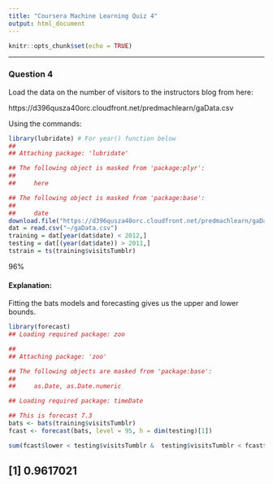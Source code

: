 ```yaml
---
title: "Coursera Machine Learning Quiz 4"
output: html_document
---
```


```r
knitr::opts_chunk$set(echo = TRUE)
```

---------------------------------------------------

### Question 4

Load the data on the number of visitors to the instructors blog from here:

https://d396qusza40orc.cloudfront.net/predmachlearn/gaData.csv

Using the commands:

```r
library(lubridate) # For year() function below
## 
## Attaching package: 'lubridate'

## The following object is masked from 'package:plyr':
## 
##     here

## The following object is masked from 'package:base':
## 
##     date
download.file("https://d396qusza40orc.cloudfront.net/predmachlearn/gaData.csv", destfile = "gaData.csv")
dat = read.csv("~/gaData.csv")
training = dat[year(dat$date) < 2012,]
testing = dat[(year(dat$date)) > 2011,]
tstrain = ts(training$visitsTumblr)
```


96%

#### Explanation:
Fitting the bats models and forecasting gives us the upper and lower bounds.

```r
library(forecast)
## Loading required package: zoo

## 
## Attaching package: 'zoo'

## The following objects are masked from 'package:base':
## 
##     as.Date, as.Date.numeric

## Loading required package: timeDate

## This is forecast 7.3
bats <- bats(training$visitsTumblr)
fcast <- forecast(bats, level = 95, h = dim(testing)[1])

sum(fcast$lower < testing$visitsTumblr &  testing$visitsTumblr < fcast$upper)/nrow(testing)
```
## [1] 0.9617021
